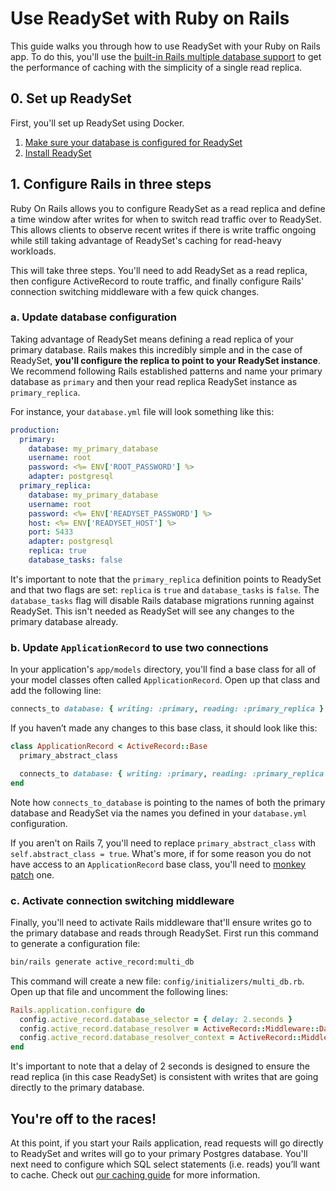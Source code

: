 
# Use ReadySet with Ruby on Rails

This guide walks you through how to use ReadySet with your Ruby on Rails app. 
To do this, you'll use the [built-in Rails multiple database support]((https://guides.rubyonrails.org/active_record_multiple_databases.html#activating-automatic-role-switching)) to get the performance of 
caching with the simplicity of a single read replica. 

## 0. Set up ReadySet
First, you'll set up ReadySet using Docker.
  1. [Make sure your database is configured for ReadySet](/get-started/configure-your-database)
  2. [Install ReadySet](/get-started/install-rs)

## 1. Configure Rails in three steps

Ruby On Rails allows you to configure ReadySet as a read replica and define a time window after writes 
for when to switch read traffic over to ReadySet. This allows clients to observe recent writes if there is write 
traffic ongoing while still taking advantage of ReadySet's caching for read-heavy workloads.

This will take three steps. You'll need to add ReadySet as a read replica, then configure ActiveRecord to 
route traffic, and finally configure Rails' connection switching middleware with a few quick changes.

### a. Update database configuration

Taking advantage of ReadySet means defining a read replica of your primary database. 
Rails makes this incredibly simple and in the case of ReadySet, <b>you'll configure the replica to point 
to your ReadySet instance</b>. We recommend following Rails established patterns and name your primary 
database as `primary` and then your read replica ReadySet instance as `primary_replica`. 

For instance, your `database.yml` file will look something like this: 

```yml
production:
  primary:
    database: my_primary_database
    username: root
    password: <%= ENV['ROOT_PASSWORD'] %>
    adapter: postgresql
  primary_replica:
    database: my_primary_database
    username: root
    password: <%= ENV['READYSET_PASSWORD'] %>
    host: <%= ENV['READYSET_HOST'] %>
    port: 5433
    adapter: postgresql
    replica: true 
    database_tasks: false
```

It's important to note that the `primary_replica` definition points to ReadySet and that two 
flags are set: `replica` is `true` and `database_tasks` is `false`. The `database_tasks` flag 
will disable Rails database migrations running against ReadySet. This isn't needed as 
ReadySet will see any changes to the primary database already. 

### b. Update `ApplicationRecord` to use two connections

In your application's `app/models` directory, you'll find a base class for all of your model classes 
often called `ApplicationRecord`. Open up that class and add the following line: 

```ruby
connects_to database: { writing: :primary, reading: :primary_replica }
```

If you haven’t made any changes to this base class, it should look like this:

```ruby
class ApplicationRecord < ActiveRecord::Base
  primary_abstract_class 

  connects_to database: { writing: :primary, reading: :primary_replica }
end
```

Note how `connects_to_database` is pointing to the names of both the primary database and ReadySet 
via the names you defined in your `database.yml` configuration. 

If you aren't on Rails 7, you'll need to replace `primary_abstract_class` with `self.abstract_class = true`. 
What's more, if for some reason you do not have access to an `ApplicationRecord` base class, you'll need to
[monkey patch](https://dev.to/ayushn21/applying-monkey-patches-in-rails-1bj1) one. 

### c. Activate connection switching middleware

Finally, you'll need to activate Rails middleware that'll ensure writes go to the primary database and 
reads through ReadySet. First run this command to generate a configuration file: 

```sh
bin/rails generate active_record:multi_db
```

This command will create a new file: `config/initializers/multi_db.rb`. Open up that file and uncomment 
the following lines:

```ruby
Rails.application.configure do
  config.active_record.database_selector = { delay: 2.seconds }
  config.active_record.database_resolver = ActiveRecord::Middleware::DatabaseSelector::Resolver
  config.active_record.database_resolver_context = ActiveRecord::Middleware::DatabaseSelector::Resolver::Session
end
```

It's important to note that a delay of 2 seconds is designed to ensure the read replica (in this case ReadySet) 
is consistent with writes that are going directly to the primary database. 

## You're off to the races! 

At this point, if you start your Rails application, read requests will go directly to ReadySet and 
writes will go to your primary Postgres database. You'll next need to configure which SQL select statements (i.e. reads) you’ll 
want to cache. Check out [our caching guide](/get-started/cache/creating-a-cache) for more information. 
